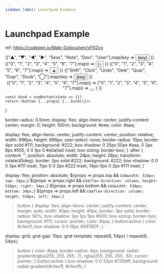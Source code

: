 ---
sidebar_label: Launchpad Example
---
# Launchpad Example


ref: https://codepen.io/Maki-Gobou/pen/yPXZvv

<Container>
  <Launchpad>
    <List top>
      {["▲", "▼", "◀", "▶", "Sess", "Note", "Devi", "User"].map(key =>
        <Button key={key}>{key}</Button>
      )}
    </List>
    <List right>
      {["0", "1", "2", "3", "4", "5", "6", "7"].map(i =>
        <Button key={i}>▷</Button>
      )}
    </List>
    <List bottom>
      {["0", "1", "2", "3", "4", "5", "6", "7"].map(i =>
        <Button key={i}>▲</Button>
      )}
    </List>
    <List left>
      {["Shift", "Click", "Undo", "Dele", "Quar", "Dupi", "Doub", "◯"].map(key =>
        <Button key={key}>{key}</Button>
      )}
    </List>
    <Center>
      {["0", "1", "2", "3", "4", "5", "6", "7"].map(j =>
        ["0", "1", "2", "3", "4", "5", "6", "7"].map(i =>
          <Button key={j + "-" + i}></Button>
        )
      )}
    </Center>
  </Launchpad>
</Container>


    const bind = useButton(state => {})
    return <button {...props} {...bind()}/>
}

  border-radius: 0.5rem;
  display: flex;
  align-items: center;
  justify-content: center;
  margin: 0;
  height: 100vh;
  background: #eee;
  color: #aaa;
`

  display: flex;
  align-items: center;
  justify-content: center;
  position: relative;
  width: 696px;
  height: 696px;
  user-select: none;
  border-radius: 10px;
  border: 4px solid #111;
  background: #222;
  box-shadow: 0 25px 50px #aaa, 0 2px 8px #555, 0 0 1px 0 #a0a0a0 inset;
  box-sizing: border-box;
}
:after {
  content: '';
  position: absolute;
  width: 28px;
  height: 28px;
  transform: rotate(45deg);
  border: 2px solid #222;
  background: #222;
  box-shadow:
    0 0 0 3px #111 inset,
    11px 0 0 2px #222 inset,
    14px 0px 0 2px #111 inset;
}
`

  display: flex;
  position: absolute;
 ${props => props.top && css`
    width: 510px;
    top: 34px;
  `}
  ${props => props.right && css`
    flex-direction: column;
    height: 510px;
    right: 34px;
  `}
  ${props => props.bottom && css`
    width: 510px;
    bottom: 34px;
  `}
  ${props => props.left && css`
    flex-direction: column;
    height: 510px;
    left: 34px;
  `}
> button {
  display: flex;
  align-items: center;
  justify-content: center;
  margin: auto;
  width: 40px;
  height: 40px;
  border: 3px solid;
  border-radius: 50%;
  box-shadow: 1px 1px 5px #000;
  box-sizing: border-box;
  background: #111;
  cursor: pointer;
  color: #aaa;
}
> button:active {
  color: #cfecff;
  box-shadow: 0 0 16px #4976DF;
}
`

  display: grid;
  grid-gap: 10px;
  grid-template: repeat(8, 54px) / repeat(8, 54px);
> button {
  color: #aaa;
  border-radius: 4px;
  background: radial-gradient(rgba(255, 255, 255, .7), rgba(255, 255, 255, .6));
  cursor: pointer;
}
> button:active {
  box-shadow: 0 0 32px #739dff;
  background: radial-gradient(#cfecff, #cfecff);
}
`
